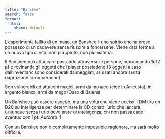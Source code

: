 ```yaml
---
title: "Banshee"
search: false
format:
  html:
    theme: default
---
```


L'esperimento fallito di un mago, un Banshee è uno spirito che ha preso possesso di un cadavere senza riuscire a fondersene. Viene data forma a un nuovo tipo di vita,  non più spirito, non più materia. 

Il Banshee può attaccare passando attraverso le persone, consumando 1d12 pf e rovinando gli oggetti che i player possiedono (3 oggetti a caso dall'inventario sono considerati danneggiati, se usati ancora senza riaprazione si romperanno). 

Son vulnerabili ad attacchi magici, armi da monaco (cioè in Ametista), in argento bianco, armi  da mago (Osso di Balena)

Un Banshee può essere uscciso, ma una volta che viene ucciso il DM tira un D20 su Intelligenza per determinare la CD contro l'urlo che lancerà. Chiunque senza l'urlo deve tirare di Intelligenza, chi non passa cade sventuo con 1 pf. _Autorità 4_ 

Con un Banshee non è completamente impossible ragionare, ma sarà molto difficile. 
